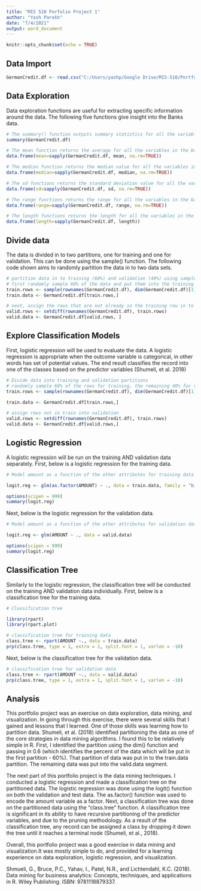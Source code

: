 ---
title: "MIS 510 Porfolio Project 1"
author: "Yash Parekh"
date: "7/4/2021"
output: word_document
---

```{r setup, include=FALSE}
knitr::opts_chunk$set(echo = TRUE)
```

## Data Import

```{r}
GermanCredit.df <- read.csv("C:/Users/yashp/Google Drive/MIS-510/Portfolio Project/GermanCredit.csv", header=TRUE)
```

## Data Exploration

Data exploration functions are useful for extracting specific information around the data. The following five functions give insight into the Banks data.

```{r}
# The summary() function outputs summary statistics for all the variables in the banks data frame. 
summary(GermanCredit.df)

# The mean function returns the average for all the variables in the banks data frame.
data.frame(mean=sapply(GermanCredit.df, mean, na.rm=TRUE))

# The median function returns the median value for all the variables in the banks data frame.
data.frame(median=sapply(GermanCredit.df, median, na.rm=TRUE))

# The sd functions returns the standard deviation value for all the variables in the banks data frame.
data.frame(sd=sapply(GermanCredit.df, sd, na.rm=TRUE))

# The range functions returns the range for all the variables in the banks data frame.
data.frame(range=sapply(GermanCredit.df, range, na.rm=TRUE))

# The length functions returns the length for all the variables in the banks data frame.
data.frame(length=sapply(GermanCredit.df, length))
```

## Divide data

The data is divided in to two partitions, one for training and one for validation. This can be done using the sample() function. The following code shown aims to randomly partition the data in to two data sets.


```{r}
# partition data in to training (60%) and validation (40%) using sample() function
# first randomly sample 60% of the data and put them into the training set
train.rows <- sample(rownames(GermanCredit.df), dim(GermanCredit.df)[1]*0.6)
train.data <- GermanCredit.df[train.rows,]

# next, assign the rows that are not already in the training row in to the validation data
valid.rows <- setdiff(rownames(GermanCredit.df), train.rows)
valid.data <- GermanCredit.df[valid.rows, ]
```

## Explore Classification Models

First, logistic regression will be used to evaluate the data. A logistic regression is appropriate when the outcome variable is categorical, in other words has set of potential values. The end result classifies the record into one of the classes based on the predictor variables (Shumeli, et al. 2018)


```{r}
# Divide data into training and validation partitions
# randomly sample 60% of the rows for training, the remaining 40% for validation
train.rows <- sample(rownames(GermanCredit.df), dim(GermanCredit.df)[1]*0.6)

train.data <- GermanCredit.df[train.rows,]

# assign rows not in train into validation
valid.rows <- setdiff(rownames(GermanCredit.df), train.rows)
valid.data <- GermanCredit.df[valid.rows,]
```


## Logistic Regression

A logistic regression will be run on the training AND validation data separately. First, below is a logistic regression for the training data.

```{r}
# Model amount as a function of the other attributes for training data

logit.reg <- glm(as.factor(AMOUNT) ~ ., data = train.data, family = "binomial")

options(scipen = 999)
summary(logit.reg)
```

Next, below is the logistic regression for the validation data. 

```{r}
# Model amount as a function of the other attributes for validation data

logit.reg <- glm(AMOUNT ~ ., data = valid.data)

options(scipen = 999)
summary(logit.reg)
```


## Classification Tree

Similarly to the logistic regression, the classification tree will be conducted on the training AND validation data individually. First, below is a classification tree for the training data.

```{r}
# Classification tree

library(rpart)
library(rpart.plot)

# classification tree for training data
class.tree <- rpart(AMOUNT ~., data = train.data)
prp(class.tree, type = 1, extra = 1, split.font = 1, varlen = -10)
```

Next, below is the classification tree for the validation data. 

```{r}
# classification tree for validation data
class.tree <- rpart(AMOUNT ~., data = valid.data)
prp(class.tree, type = 1, extra = 1, split.font = 1, varlen = -10)
```

## Analysis

This portfolio project was an exercise on data exploration, data mining, and visualization. In going through this exercise, there were several skills that I gained and lessons that I learned. One of those skills was learning how to partition data. Shumeli, et al. (2018) identified partitioning the data as one of the core strategies in data mining algorithms. I found this to be relatively simple in R. First, I identified the partition using the dim() function and passing in 0.6 (which identifies the percent of the data which will be put in the first partition - 60%). That partition of data was put in to the train.data partition. The remaining data was put into the valid.data segment.

The next part of this portfolio project is the data mining techniques. I conducted a logistic regression and made a classification tree on the partitioned data. The logistic regression was done using the logit() function on both the validation and test data. The as.factor() function was used to encode the amount variable as a factor. Next, a classification tree was done on the partitioned data using the "class.tree" function. A classification tree is significant in its ability to have recursive partitioning of the predictor variables, and due to the pruning methodology. As a result of the classification tree, any record can be assigned a class by dropping it down the tree until it reaches a terminal node (Shumeli, et al., 2018). 

Overall, this portfolio project was a good exercise in data mining and visualization.It was mostly simple to do, and provided for a learning experience on data exploration, logistic regression, and visualization. 


Shmueli, G., Bruce, P.C., Yahav, I., Patel, N.R., and Lichtendahl, K.C. (2018). Data mining for business analytics: Concepts, techniques, and applications in R. Wiley Publishing. ISBN: 9781118879337.
